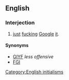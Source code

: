 ==English==

===Interjection===
{{en-interj}}

# {{Internet}} [[just]] [[fuck]]ing [[Google]] [[it]].

====Synonyms====
* [[GIYF]] ''less offensive''
* [[FGI]]

[[Category:English initialisms]]
